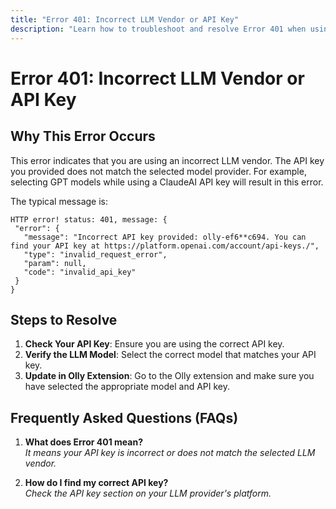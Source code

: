 ```yaml
---
title: "Error 401: Incorrect LLM Vendor or API Key"
description: "Learn how to troubleshoot and resolve Error 401 when using mismatched API keys"
---
```


# Error 401: Incorrect LLM Vendor or API Key

## Why This Error Occurs

This error indicates that you are using an incorrect LLM vendor. The API key you provided does not match the selected model provider. For example, selecting GPT models while using a ClaudeAI API key will result in this error.

The typical message is:

```
HTTP error! status: 401, message: {
 "error": {
   "message": "Incorrect API key provided: olly-ef6**c694. You can find your API key at https://platform.openai.com/account/api-keys./",
   "type": "invalid_request_error",
   "param": null,
   "code": "invalid_api_key"
 }
}
```

## Steps to Resolve

1. **Check Your API Key**: Ensure you are using the correct API key.
2. **Verify the LLM Model**: Select the correct model that matches your API key.
3. **Update in Olly Extension**: Go to the Olly extension and make sure you have selected the appropriate model and API key.

## Frequently Asked Questions (FAQs)

1. **What does Error 401 mean?**  
   *It means your API key is incorrect or does not match the selected LLM vendor.*

2. **How do I find my correct API key?**  
   *Check the API key section on your LLM provider's platform.*
